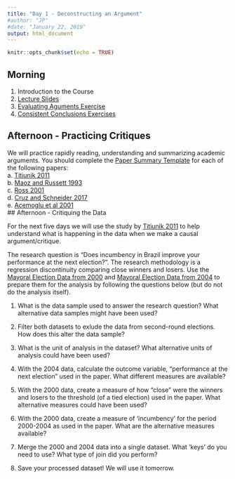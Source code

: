 ```yaml
---
title: "Day 1 - Deconstructing an Argument"
#author: "JP"
#date: "January 22, 2019"
output: html_document
---
```


```r
knitr::opts_chunk$set(echo = TRUE)
```

## Morning

1. Introduction to the Course
2. [Lecture Slides](https://jonnyphillips.github.io/Causal_Critiques_2020/Day 1/Slides_Day_1_v8.pdf)
3. [Evaluating Aguments Exercise](https://jonnyphillips.github.io/Causal_Critiques_2020/Day 1/Evaluation_Exercises.html)
4. [Consistent Conclusions Exercises](https://jonnyphillips.github.io/Causal_Critiques_2020/Logic_exercises.html)

## Afternoon - Practicing Critiques

We will practice rapidly reading, understanding and summarizing academic arguments. You should complete the [Paper Summary Template](https://jonnyphillips.github.io/Causal_Critiques_2020/Day 1/Paper_summary_template.pdf) for each of the following papers:  
a. [Titiunik 2011](https://jonnyphillips.github.io/Causal_Critiques_2020/Day 1/Papers/Titiunik 2011.pdf)  
b. [Maoz and Russett 1993](https://jonnyphillips.github.io/Causal_Critiques_2020/Day 1/Papers/Maoz and Russett 1993.pdf)  
c. [Ross 2001](https://jonnyphillips.github.io/Causal_Critiques_2020/Day 1/Papers/Ross 2001.pdf)  
d. [Cruz and Schneider 2017](https://jonnyphillips.github.io/Causal_Critiques_2020/Day 1/Papers/Cruz_Schneider_2017.pdf)     
e. [Acemoglu et al 2001](https://jonnyphillips.github.io/Causal_Critiques_2020/Day 1/Papers/Knutsen_2017.pdf)    
## Afternoon - Critiquing the Data

For the next five days we will use the study by [Titiunik 2011](https://jonnyphillips.github.io/Causal_Critiques_2020/Day 1/Papers/Titiunik 2011.pdf) to help understand what is happening in the data when we make a causal argument/critique.

The research question is "Does incumbency in Brazil improve your performance at the next election?". The research methodology is a regression discontinuity comparing close winners and losers. Use the [Mayoral Election Data from 2000](https://jonnyphillips.github.io/Causal_Critiques_2020/Replication/2000 Mayoral Elections Data.csv) and [Mayoral Election Data from 2004](https://jonnyphillips.github.io/Causal_Critiques_2020/Replication/2004 Mayoral Elections Data.csv)  to prepare them for the analysis by following the questions below (but do not do the analysis itself). 

1. What is the data sample used to answer the research question? What alternative data samples might have been used?

2. Filter both datasets to exlude the data from second-round elections. How does this alter the data sample?

3. What is the unit of analysis in the dataset? What alternative units of analysis could have been used?

4. With the 2004 data, calculate the outcome variable, "performance at the next election" used in the paper. What different measures are available?

5. With the 2000 data, create a measure of how "close" were the winners and losers to the threshold (of a tied election) used in the paper. What alternative measures could have been used?

6. With the 2000 data, create a measure of 'incumbency' for the period 2000-2004 as used in the paper. What are the alternative measures available?

7. Merge the 2000 and 2004 data into a single dataset. What 'keys' do you need to use? What type of join did you perform?

8. Save your processed dataset! We will use it tomorrow.
